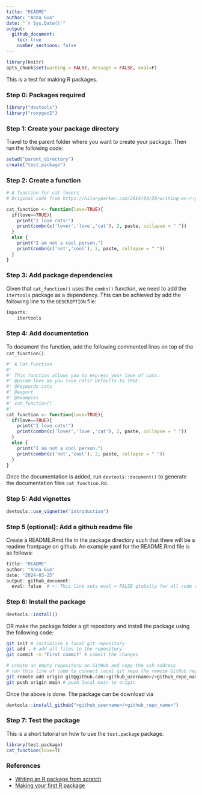 ```yaml
---
title: "README"
author: "Anna Guo"
date: "`r Sys.Date()`"
output: 
  github_document:
    toc: true
    number_sections: false
---
```


```r
library(knitr)
opts_chunk$set(warning = FALSE, message = FALSE, eval=F)
```

This is a test for making R packages.

### Step 0: Packages required

```r
library("devtools")
library("roxygen2")
```

### Step 1: Create your package directory
Travel to the parent folder where you want to create your package. Then run the following code:

```r
setwd("parent_directory")
create("test.package")
```

### Step 2: Create a function

```r
# A function for cat lovers
# Original code from https://hilaryparker.com/2014/04/29/writing-an-r-package-from-scratch/

cat_function <- function(love=TRUE){
  if(love==TRUE){
    print("I love cats!")
    print(combn(c('lover','love','cat'), 2, paste, collapse = " "))
  }
  else {
    print("I am not a cool person.")
    print(combn(c('not','cool'), 2, paste, collapse = " "))
  }
}
```

### Step 3: Add package dependencies
Given that `cat_function()` uses the `combn()` function, we need to add the `itertools` package as a dependency. This can be achieved by add the following line to the `DESCRIPTION` file:

```r
Imports:
	itertools
```

### Step 4: Add documentation
To document the function, add the following commented lines on top of the `cat_function()`.

```r
#' A Cat Function
#'
#' This function allows you to express your love of cats.
#' @param love Do you love cats? Defaults to TRUE.
#' @keywords cats
#' @export
#' @examples
#' cat_function()
#' 
cat_function <- function(love=TRUE){
  if(love==TRUE){
    print("I love cats!")
    print(combn(c('lover','love','cat'), 2, paste, collapse = " "))
  }
  else {
    print("I am not a cool person.")
    print(combn(c('not','cool'), 2, paste, collapse = " "))
  }
}
```
Once the documentation is added, run `devtools::document()` to generate the documentation files `cat_function.Rd`.

### Step 5: Add vignettes

```r
devtools::use_vignette("introduction")
```

### Step 5 (optional): Add a github readme file
Create a README.Rmd file in the package directory such that there will be a readme frontpage on github. An example yaml for the README.Rmd file is as follows:

```r
title: "README"
author: "Anna Guo"
date: "2024-03-25"
output: github_document:
  eval: false  # <- This line sets eval = FALSE globally for all code chunks
```

### Step 6: Install the package

```r
devtools::install()
```

OR make the package folder a git repository and install the package using the following code:

```bash
git init # initialize a local git repository
git add . # add all files to the repository
git commit -m "First commit" # commit the changes

# create an empty repository on GitHub and copy the ssh address
# run this line of code to connect local git repo the remote GitHub repo
git remote add origin git@github.com:<github_username>/<github_repo_name>.git # make change here!!!!!
git push origin main # push local main to origin
```

Once the above is done. The package can be download via
```r
devtools::install_github("<github_username>/<github_repo_name>")
```

### Step 7: Test the package

This is a short tutorial on how to use the `test.package` package. 

```r
library(test.package)
cat_function(love=T)

```

### References
- [Writing an R package from scratch](https://hilaryparker.com/2014/04/29/writing-an-r-package-from-scratch/)
- [Making your first R package](https://tinyheero.github.io/jekyll/update/2015/07/26/making-your-first-R-package.html)



